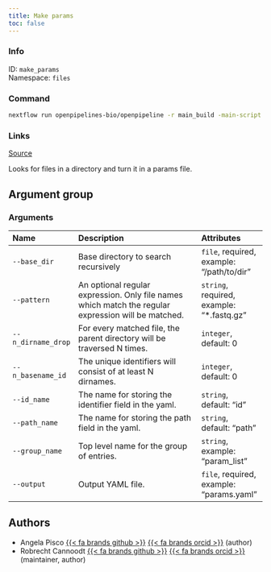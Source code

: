 ```yaml
---
title: Make params
toc: false
---
```


::: {.column-margin}

### Info

ID: `make_params`  
Namespace: `files`

### Command

```bash
nextflow run openpipelines-bio/openpipeline -r main_build -main-script target/nextflow/files/make_params/main.nf --help
```

### Links
[Source](https://github.com/openpipelines-bio/openpipeline/blob/main/src/files/make_params){.btn-action .btn-sm .btn-info .btn role="button"}
:::

Looks for files in a directory and turn it in a params file.

## Argument group

### Arguments



|Name               |Description                                                                                         |Attributes                                |
|:------------------|:---------------------------------------------------------------------------------------------------|:-----------------------------------------|
|`--base_dir`       |Base directory to search recursively                                                                |`file`, required, example: "/path/to/dir" |
|`--pattern`        |An optional regular expression. Only file names which match the regular expression will be matched. |`string`, required, example: "*.fastq.gz" |
|`--n_dirname_drop` |For every matched file, the parent directory will be traversed N times.                             |`integer`, default: 0                     |
|`--n_basename_id`  |The unique identifiers will consist of at least N dirnames.                                         |`integer`, default: 0                     |
|`--id_name`        |The name for storing the identifier field in the yaml.                                              |`string`, default: "id"                   |
|`--path_name`      |The name for storing the path field in the yaml.                                                    |`string`, default: "path"                 |
|`--group_name`     |Top level name for the group of entries.                                                            |`string`, example: "param_list"           |
|`--output`         |Output YAML file.                                                                                   |`file`, required, example: "params.yaml"  |

## Authors

 * Angela Pisco [{{< fa brands github >}}](https://github.com/aopisco) [{{< fa brands orcid >}}](https://orcid.org/0000-0003-0142-2355) (author)
 * Robrecht Cannoodt [{{< fa brands github >}}](https://github.com/rcannood) [{{< fa brands orcid >}}](https://orcid.org/0000-0003-3641-729X) (maintainer, author)


